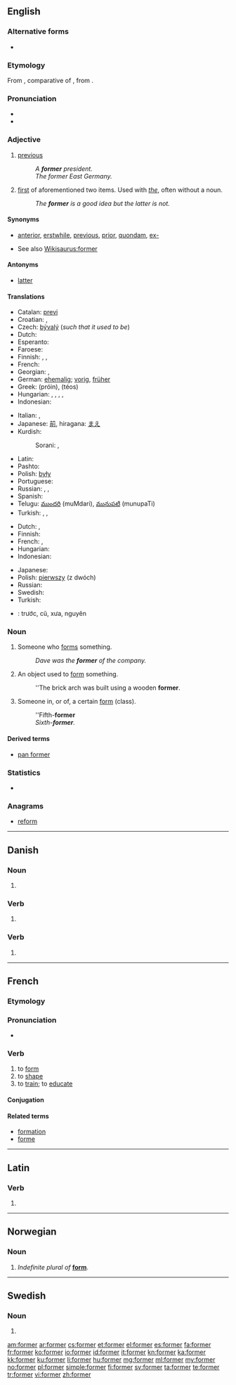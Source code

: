 ==English==

===Alternative forms===
* {{l|en|fmr}}

===Etymology===
From {{etyl|enm}} {{term|former|lang=enm}}, comparative of {{term|forme||first|lang=enm}}, from {{etyl|ang}} {{term|forma||first|lang=ang}}.

===Pronunciation===
* {{audio|en-us-former.ogg|Audio (US)}}
* {{rhymes|ɔː(r)mə(r)}}

===Adjective===
{{en-adj|-}}

# [[previous]]
#: ''A '''former''' president.''
#: ''The former East Germany.''
# [[first]] of aforementioned two items. Used with ''[[the]]'', often without a noun.
#: ''The '''former''' is a good idea but the latter is not.''

====Synonyms====
* {{sense|previous}} [[anterior]], [[erstwhile]], [[previous]], [[prior]], [[quondam]], [[ex-]]
* See also [[Wikisaurus:former]]

====Antonyms====
* [[latter]]

====Translations====
{{trans-top|previous}}
* Catalan: [[previ]]
* Croatian: {{t|hr|prethodni}},  {{t+|hr|bivši}}
* Czech: [[bývalý]] {{m}} (''such that it used to be'')
* Dutch: {{t-|nl|voormalig}}
* Esperanto: {{t-|eo|antaŭa|xs=Esperanto}}
* Faroese: {{t-|fo|fyrrverandi|xs=Faroese}}
* Finnish: {{t+|fi|edeltävä}}, {{t+|fi|edellinen}}, {{t+|fi|entinen}}
* French: {{t+|fr|précédent}}
* Georgian: {{t|ka|წინანდელი|tr=tsinandeli|sc=Geor}}, {{t|ka|უწინდელი|tr=utsindeli|sc=Geor}}
* German: [[ehemalig]]; [[vorig]], [[früher]]
* Greek: {{t+|el|πρώην}} (próin), {{t|el|τέως}} (téos)
* Hungarian: {{t+|hu|előző}}, {{t-|hu|előbbi}}, {{t+|hu|korábbi}}, {{t+|hu|egykori}}, {{t|hu|hajdani}}
* Indonesian: {{t+|id|mantan|xs=Indonesian}}
{{trans-mid}}
* Italian: {{t+|it|precedente}}, {{t+|it|anteriore}}
* Japanese: [[前]], hiragana: [[まえ]]
* Kurdish:
*: Sorani: {{ku-Arab|[[به‌رتر]]}}, {{ku-Arab|[[پێشو]]}}
* Latin: {{t|la|anterior}}
* Pashto: {{t|ps|پخوانی|tr=pëxwânay}}
* Polish: [[były]]
* Portuguese: {{t+|pt|anterior}}
* Russian: {{t+|ru|предыдущий|tr=predydúščij}}, {{t|ru|бывший|tr=bývšij}}, {{t|ru|прежний|tr=préžnij|sc=Cyrl}}
* Spanish: {{t+|es|anterior}}
* Telugu: [[ముందరి]] (muMdari), [[మునుపటి]] (munupaTi)
* Turkish: {{t+|tr|önce}},  {{t|tr|önceki}},  {{t+|tr|eski}}
{{trans-bottom}}

{{trans-top|first of aforementioned two items}}
* Dutch: {{t+|nl|deze}}, {{t-|nl|eerstgenoemde}}
* Finnish: {{t+|fi|ensimmäinen}}
* French: {{t+|fr|premier}}, {{t+|fr|celui-là}}
* Hungarian: {{t-|hu|előbbi}}
* Indonesian: {{t|id|terdahulu|xs=Indonesian}}
{{trans-mid}}
* Japanese: {{t-|ja|前者|R=zensha}}
* Polish: [[pierwszy]] (z dwóch)
* Russian: {{t+|ru|первый|tr=pérvyj}}
* Swedish: {{t|sv|föregående}}
* Turkish: {{t+|tr|ilk}}
{{trans-bottom}}

{{checktrans-top}}
* {{ttbc|vi}}: trước, cũ, xưa, nguyên
{{trans-bottom}}

===Noun===
{{en-noun}}

# Someone who [[form]]s something.
#: ''Dave was the '''former''' of the company.''
# An object used to [[form]] something.
#: ''The brick arch was built using a wooden '''former'''.
# {{chiefly|British|used in combinations}} Someone in, or of, a certain [[form]] (class).
#: ''Fifth-'''former'''
#: ''Sixth-'''former'''.''

====Derived terms====
* [[pan former]]

===Statistics===
* {{rank|minutes|appear|thoughts|661|former|twenty|lips|donations}}

===Anagrams===
* [[reform]]

----

==Danish==

===Noun===
{{head|da|noun form|g=c}}

# {{form of|plural indefinite|form|lang=da}}

===Verb===
{{head|da|verb form}}

# {{form of|present|forme|lang=da}}

===Verb===
{{head|da|verb form|head=former ''or'' formér}}

# {{form of|imperative|formere|lang=da}}

----

==French==

===Etymology===
{{etyl|la|fr}} {{term|formo|formō|I form|lang=la}}

===Pronunciation===
* {{audio|Fr-former.ogg|Audio}}

===Verb===
{{fr-verb}}

# to [[form]] {{gloss|generic sense}}
# to [[shape]] {{gloss|to make into a certain shape}}
# to [[train]]; to [[educate]]

====Conjugation====
{{fr-conj-er|form|avoir}}

====Related terms====
* [[formation#French|formation]]
* [[forme#French|forme]]

----

==Latin==

===Verb===
{{la-verb-form|former}}

# {{conjugation of|formo|formō|1|s|pres|pass|sub|lang=la}}

----

==Norwegian==

===Noun===
{{head|no|noun form}}

# ''Indefinite plural of'' '''[[form]]'''.

----

==Swedish==

===Noun===
{{head|sv|noun form}}

# {{sv-noun-form-indef-pl|form}}

[[am:former]]
[[ar:former]]
[[cs:former]]
[[et:former]]
[[el:former]]
[[es:former]]
[[fa:former]]
[[fr:former]]
[[ko:former]]
[[io:former]]
[[id:former]]
[[it:former]]
[[kn:former]]
[[ka:former]]
[[kk:former]]
[[ku:former]]
[[li:former]]
[[hu:former]]
[[mg:former]]
[[ml:former]]
[[my:former]]
[[no:former]]
[[pl:former]]
[[simple:former]]
[[fi:former]]
[[sv:former]]
[[ta:former]]
[[te:former]]
[[tr:former]]
[[vi:former]]
[[zh:former]]